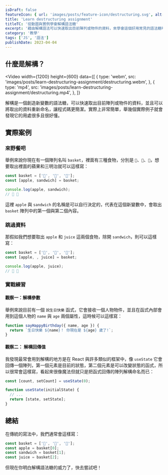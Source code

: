 ```yaml
---
isDraft: false
featureIcon: { url: 'images/posts/feature-icon/destructuring.svg', alt: '解構符號' }
title: 'Learn destructuring assignment'
titleTC: '從動圖與實例學會解構語法糖'
excerpt: '藉由解構語法可以快速取出目前陣列或物件的資料，來學會這個好用常見的語法糖吧！'
category: '教學'
tags: ['JS', '語法']
publishDate: 2023-04-04
---
```


## 什麼是解構？

<Video
  width={1200}
  height={600}
  data={[
    {
      type: 'webm',
      src: 'images/posts/learn-destructuring-assignment/destructuring.webm',
    },
    {
      type: 'mp4',
      src: 'images/posts/learn-destructuring-assignment/destructuring.mp4',
    },
  ]}
></Video>

解構是一個創造新變數的語法糖，可以快速取出目前陣列或物件的資料，並且可以將取出的資料重新命名，讓程式碼更簡潔。實際上非常簡單，舉幾個實際例子就會發現它的用處很多且很好懂。

## 實際案例

### 來野餐吧

舉例來說你現在有一個陣列名叫 `basket`，裡面有三種食物，分別是 `🍎`、`🥪`、`🧃`，想要取出裡面的蘋果和三明治就可以這樣寫：

```js
const basket = ['🍎', '🥪', '🧃'];
const [apple, sandwich] = basket;

console.log(apple, sandwich);
// 🍎 🥪
```

這裡 `apple` 與 `sandwich` 的名稱是可以自行決定的，代表在這個新變數中，會取出 `basket` 陣列中的第一個與第二個內容。

### 跳過資料

那假如我們想要取出 `apple` 和 `juice` 這兩個食物，除開 `sandwich`，則可以這樣寫：

```js
const basket = ['🍎', '🥪', '🧃'];
const [apple, , juice] = basket;

console.log(apple, juice);
// 🍎 🧃
```

### 實戰練習

#### 觀察一：解構參數

舉例來說目前有一個 `說生日快樂` 函式，它會接收一個人物物件，並且在函式內部會用到這個人物的 `name` 與 `age` 兩個屬性，這時候可以這樣寫：

```js
function sayHappyBirthday({ name, age }) {
  return `生日快樂 ${name}！ 你現在是 ${age} 歲了!`;
}
```

#### 觀察二： 解構回傳值

我發現最常會用到解構的地方是在 React 與許多類似的框架中，像 `useState` 它會回傳一個陣列，第一個元素是目前的狀態，第二個元素是可以改變狀態的函式，所以很常會這樣寫，看起來很像魔法但就只是把函式回傳的陣列解構命名而已：

```js
const [count, setCount] = useState(0);
```

```js
function useState(initialState) {
  // ...
  return [state, setState];
}
```

## 總結

在傳統的寫法中，我們通常會這樣寫：

```js
const basket = ['🍎', '🥪', '🧃'];
const apple = basket[0];
const sandwich = basket[1];
const juice = basket[2];
```

但現在你明白解構語法糖的威力了，快去嘗試吧！
